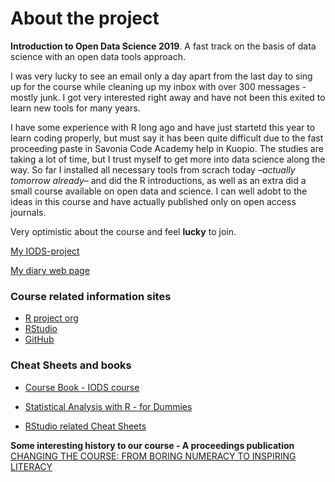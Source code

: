 
# About the project

__Introduction to Open Data Science 2019__. A fast track on the basis of data science with an open data tools approach. 

I was very lucky to see an email only a day apart from the last day to sing up for the course while cleaning up my inbox with over 300 messages - mostly junk. I got very interested right away and have not been this exited to learn new tools for many years.

I have some experience with R long ago and have just startetd this year to learn coding properly, but must say it has been quite difficult due to the fast proceeding paste in Savonia Code Academy help in Kuopio. The studies are taking a lot of time, but I trust myself to get more into data science along the way.  So far I installed all necessary tools from scrach today --_actually tomorrow already_-- and did the R introductions, as well as an extra did a small course available on open data and science. I can well adobt to the ideas in this course and have actually published only on open access journals.

Very optimistic about the course and feel __lucky__ to join. 

[My IODS-project](https://github.com/ottomykkanen/IODS-project)

[My diary web page](https://ottomykkanen.github.io/IODS-project/index.html)


### Course related information sites

- [R project org](https://www.r-project.org/)
- [RStudio](http://www.rstudio.com/ide/)
- [GitHub](https://github.com/)

### Cheat Sheets and books

- [Course Book - IODS course](https://mooc.helsinki.fi/pluginfile.php/78192/course/section/3817/MABS4IODS.pdf)

- [Statistical Analysis with R - for Dummies](http://library.sadjad.ac.ir/opac//temp/19241.pdf)

- [RStudio related Cheat Sheets](https://rstudio.com/resources/cheatsheets/)

__Some interesting history to our course - A proceedings publication__ [CHANGING THE COURSE: FROM BORING NUMERACY TO INSPIRING LITERACY](https://iase-web.org/icots/9/proceedings/pdfs/ICOTS9_7D2_VEHKALAHTI.pdf?1405041696)
